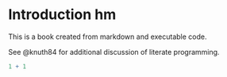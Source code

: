 # Introduction hm {#sec-introduction_hm}

This is a book created from markdown and executable code.

See @knuth84 for additional discussion of literate programming.

```r
1 + 1
```
